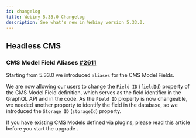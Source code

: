 ```yaml
---
id: changelog
title: Webiny 5.33.0 Changelog
description: See what's new in Webiny version 5.33.0.
---
```



## Headless CMS

### CMS Model Field Aliases [#2611](https://github.com/webiny/webiny-js/pull/2611)

Starting from 5.33.0 we introduced `aliases` for the CMS Model Fields.

We are now allowing our users to change the `Field ID` (`fieldId`) property of the CMS Model Field definition, which serves as the field identifier in the GraphQL API and in the code.
As the `Field ID` property is now changeable, we needed another property to identify the field in the database, so we introduced the `Storage ID` (`storageId`) property.

If you have existing CMS Models defined via plugins, please read [this](/docs/headless-cms/extending/content-models-via-code-storage-id) article before you start the upgrade .
